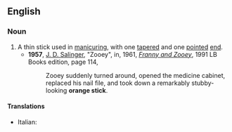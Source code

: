==English==

===Noun===
{{en-noun|sg=[[orange]] [[stick]]}}

# A thin stick used in [[manicure|manicuring]], with one [[taper]]ed and one [[point]]ed [[end]].
#* '''1957''', [[w:J. D. Salinger|J. D. Salinger]], "Zooey", in, 1961, ''[[w:Franny and Zooey|Franny and Zooey]]'', 1991 LB Books edition, page 114,
#*: Zooey suddenly turned around, opened the medicine cabinet, replaced his nail file, and took down a remarkably stubby-looking '''orange stick'''.

====Translations====
{{trans-top|manicuring tool}}
{{trans-mid}}
* Italian: {{t-|it|scalzapelli|m}}
{{trans-bottom}}